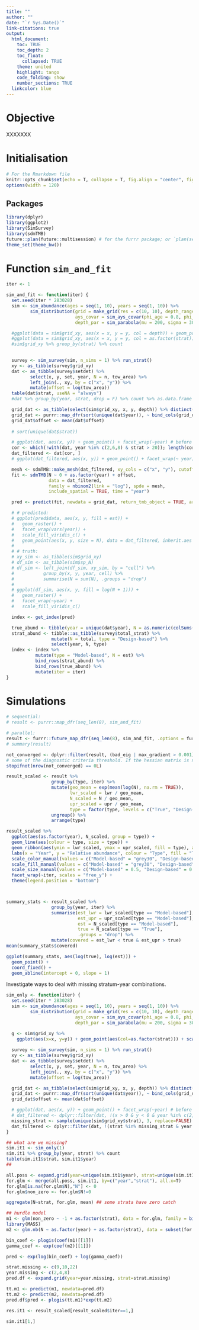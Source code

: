 ```yaml
---
title: ""
author: ""
date: "`r Sys.Date()`"
link-citations: true
output:
  html_document:
    toc: TRUE
    toc_depth: 2
    toc_float:
      collapsed: TRUE
    theme: united
    highlight: tango
    code_folding: show
    number_sections: TRUE
  linkcolor: blue
---
```

# Objective

XXXXXXX

# Initialisation
```r
# For the Rmarkdown file
knitr::opts_chunk$set(echo = T, collapse = T, fig.align = "center", fig.width = 9, fig.height = 6, message = F, warning = F)
options(width = 120)
```

## Packages
```r
library(dplyr)
library(ggplot2)
library(SimSurvey)
library(sdmTMB)
future::plan(future::multisession) # for the furrr package; or `plan(sequential)`
theme_set(theme_bw())
```

# Function `sim_and_fit`
```r
iter <- 1

sim_and_fit <- function(iter) {
  set.seed(iter * 283028)
  sim <- sim_abundance(ages = seq(1, 10), years = seq(1, 10)) %>%
         sim_distribution(grid = make_grid(res = c(10, 10), depth_range = c(10, 500)),
                          ays_covar = sim_ays_covar(phi_age = 0.8, phi_year = 0.1),
                          depth_par = sim_parabola(mu = 200, sigma = 30))

  #ggplot(data = sim$grid_xy, aes(x = x, y = y, col = depth)) + geom_point() + scale_color_viridis_c()
  #ggplot(data = sim$grid_xy, aes(x = x, y = y, col = as.factor(strat))) + geom_point() + scale_color_viridis_d()
  #sim$grid_xy %>% group_by(strat) %>% count

  
  survey <- sim_survey(sim, n_sims = 1) %>% run_strat()
  xy <- as_tibble(survey$grid_xy)
  dat <- as_tibble(survey$setdet) %>%
         select(x, y, set, year, N = n, tow_area) %>%
         left_join(., xy, by = c("x", "y")) %>%
         mutate(offset = log(tow_area))
  table(dat$strat, useNA = "always")
  #dat %>% group_by(year, strat, drop = F) %>% count %>% as.data.frame %>% filter(n == 0)

  grid_dat <- as_tibble(select(sim$grid_xy, x, y, depth)) %>% distinct()
  grid_dat <- purrr::map_dfr(sort(unique(dat$year)), ~ bind_cols(grid_dat, year = .))
  grid_dat$offset <- mean(dat$offset)
  
  # sort(unique(dat$strat))

  # ggplot(dat, aes(x, y)) + geom_point() + facet_wrap(~year) # before
  cor <- which(!with(dat, year %in% c(2,6,8) & strat > 20)); length(cor) # 1564
  dat_filtered <- dat[cor, ]
  # ggplot(dat_filtered, aes(x, y)) + geom_point() + facet_wrap(~ year) # after

  mesh <- sdmTMB::make_mesh(dat_filtered, xy_cols = c("x", "y"), cutoff = 20)
  fit <- sdmTMB(N ~ 0 + as.factor(year) + offset,
                data = dat_filtered,
                family = nbinom2(link = "log"), spde = mesh,
                include_spatial = TRUE, time = "year")

  pred <- predict(fit, newdata = grid_dat, return_tmb_object = TRUE, area = 100)

  # # predicted:
  # ggplot(pred$data, aes(x, y, fill = est)) +
  #   geom_raster() +
  #   facet_wrap(vars(year)) +
  #   scale_fill_viridis_c() +
  #   geom_point(aes(x, y, size = N), data = dat_filtered, inherit.aes = FALSE, pch = 21)
  # 
  # # truth:
  # xy_sim <- as_tibble(sim$grid_xy)
  # df_sim <- as_tibble(sim$sp_N)
  # df_sim <- left_join(df_sim, xy_sim, by = "cell") %>%
  #           group_by(x, y, year, cell) %>%
  #           summarise(N = sum(N), .groups = "drop")
  # 
  # ggplot(df_sim, aes(x, y, fill = log(N + 1))) +
  #   geom_raster() +
  #   facet_wrap(~year) +
  #   scale_fill_viridis_c()

  index <- get_index(pred)

  true_abund <- tibble(year = unique(dat$year), N = as.numeric(colSums(survey$I))) %>% mutate(type = "True")
  strat_abund <- tibble::as_tibble(survey$total_strat) %>%
                 mutate(N = total, type = "Design-based") %>%
                 select(year, N, type)
  index <- index %>%
           mutate(type = "Model-based", N = est) %>%
           bind_rows(strat_abund) %>%
           bind_rows(true_abund) %>%
           mutate(iter = iter)
}
```

# Simulations
```r
# sequential:
# result <- purrr::map_dfr(seq_len(8), sim_and_fit)

# parallel:
result <- furrr::future_map_dfr(seq_len(8), sim_and_fit, .options = furrr::furrr_options(seed = TRUE))
# summary(result)

not_converged <- dplyr::filter(result, (bad_eig | max_gradient > 0.001) & type == "Model-based")
# some of the diagnostic criteria threshold. If the hessian matrix is not positive definate, it's a sign of non-converence
stopifnot(nrow(not_converged) == 0L)

result_scaled <- result %>%
                 group_by(type, iter) %>%
                 mutate(geo_mean = exp(mean(log(N), na.rm = TRUE)),
                        lwr_scaled = lwr / geo_mean,
                        N_scaled = N / geo_mean,
                        upr_scaled = upr / geo_mean,
                        type = factor(type, levels = c("True", "Design-based", "Model-based"))) %>%
                 ungroup() %>%
                 arrange(type)

result_scaled %>%
  ggplot(aes(as.factor(year), N_scaled, group = type)) +
  geom_line(aes(colour = type, size = type)) +
  geom_ribbon(aes(ymin = lwr_scaled, ymax = upr_scaled, fill = type), alpha = 0.3) +
  labs(x = "Year", y = "Relative abundance", colour = "Type", fill = "Type", size = "Type") +
  scale_color_manual(values = c("Model-based" = "grey30", "Design-based" = "steelblue", "True" = "red")) +
  scale_fill_manual(values = c("Model-based" = "grey30", "Design-based" = "steelblue", "True" = "red")) +
  scale_size_manual(values = c("Model-based" = 0.5, "Design-based" = 0.5, "True" = 1)) +
  facet_wrap(~iter, scales = "free_y") +
  theme(legend.position = "bottom")



summary_stats <- result_scaled %>%
                 group_by(year, iter) %>%
                 summarise(est_lwr = lwr_scaled[type == "Model-based"],
                           est_upr = upr_scaled[type == "Model-based"],
                           est = N_scaled[type == "Model-based"],
                           true = N_scaled[type == "True"],
                           .groups = "drop") %>%
                 mutate(covered = est_lwr < true & est_upr > true)
mean(summary_stats$covered)

ggplot(summary_stats, aes(log(true), log(est))) +
  geom_point() +
  coord_fixed() +
  geom_abline(intercept = 0, slope = 1)

```

Investigate ways to deal with missing stratum-year combinations.
```r
sim_only <- function(iter) {
  set.seed(iter * 283028)
  sim <- sim_abundance(ages = seq(1, 10), years = seq(1, 10)) %>%
         sim_distribution(grid = make_grid(res = c(10, 10), depth_range = c(10, 500)),
                          ays_covar = sim_ays_covar(phi_age = 0.8, phi_year = 0.1),
                          depth_par = sim_parabola(mu = 200, sigma = 30))

  g <- sim$grid_xy %>% 
    ggplot(aes(x=x, y=y)) + geom_point(aes(col=as.factor(strat))) + scale_color_viridis_d()
  
  survey <- sim_survey(sim, n_sims = 1) %>% run_strat()
  xy <- as_tibble(survey$grid_xy)
  dat <- as_tibble(survey$setdet) %>%
         select(x, y, set, year, N = n, tow_area) %>%
         left_join(., xy, by = c("x", "y")) %>%
         mutate(offset = log(tow_area))

  grid_dat <- as_tibble(select(sim$grid_xy, x, y, depth)) %>% distinct()
  grid_dat <- purrr::map_dfr(sort(unique(dat$year)), ~ bind_cols(grid_dat, year = .))
  grid_dat$offset <- mean(dat$offset)

  # ggplot(dat, aes(x, y)) + geom_point() + facet_wrap(~year) # before
  # dat_filtered <- dplyr::filter(dat, !(x > 0 & y < 0 & year %in% c(2, 4, 8)))
  missing_strat <- sample(unique(sim$grid_xy$strat), 3, replace=FALSE)
  dat_filtered <- dplyr::filter(dat, !(strat %in% missing_strat & year %in% c(2, 4, 8)))
}

## what are we missing? 
sim.it1 <- sim_only(1)
sim.it1 %>% group_by(year, strat) %>% count
table(sim.it1$strat, sim.it1$year)
## 

all.poss <- expand.grid(year=unique(sim.it1$year), strat=unique(sim.it1$strat))
for.glm <- merge(all.poss, sim.it1, by=c("year","strat"), all.x=T)
for.glm[is.na(for.glm$N),"N"] <- 0
for.glm$non_zero <- for.glm$N!=0

aggregate(N~strat, for.glm, mean) ## some strata have zero catch

## hurdle model
m1 <- glm(non_zero ~ -1 + as.factor(strat), data = for.glm, family = binomial(link = logit))
library(MASS)
m2 <- glm.nb(N ~ as.factor(year) + as.factor(strat), data = subset(for.glm, non_zero == T))

bin_coef <- plogis(coef(m1)[[1]])
gamma_coef <- exp(coef(m2)[[1]])

pred <- exp(log(bin_coef) + log(gamma_coef))

strat.missing <- c(9,10,22)
year.missing <- c(2,4,8)
pred.df <- expand.grid(year=year.missing, strat=strat.missing)

tt.m1 <- predict(m1, newdata=pred.df)
tt.m2 <- predict(m2, newdata=pred.df)
pred.df$pred <- plogis(tt.m1)*exp(tt.m2)

res.it1 <- result_scaled[result_scaled$iter==1,]

sim.it1[1,]


```
